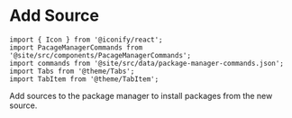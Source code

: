 ---
---

# Add Source

```mdx-code-block
import { Icon } from '@iconify/react';
import PacageManagerCommands from '@site/src/components/PacageManagerCommands';
import commands from '@site/src/data/package-manager-commands.json';
import Tabs from '@theme/Tabs';
import TabItem from '@theme/TabItem';
```

Add sources to the package manager to install packages from the new source.

<PacageManagerCommands commands={commands.add_source} />
